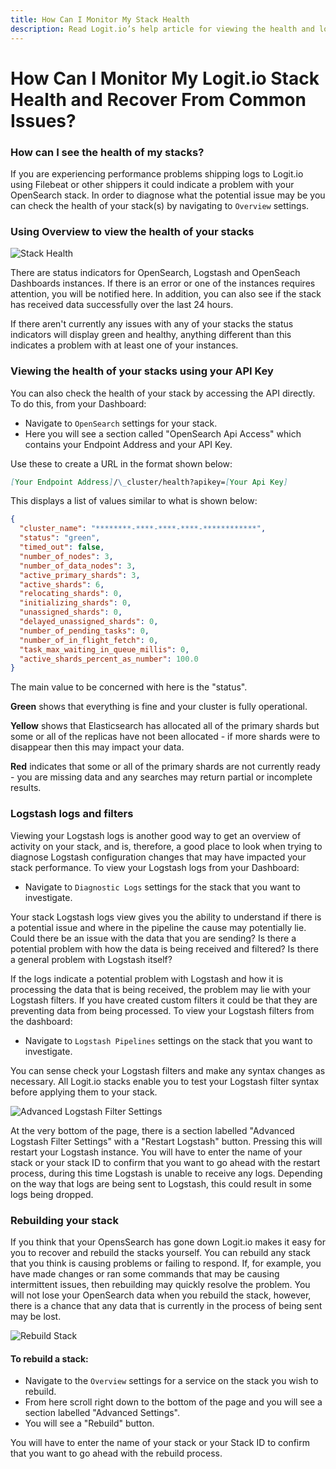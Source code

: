 ```yaml
---
title: How Can I Monitor My Stack Health
description: Read Logit.io’s help article for viewing the health and logs for your stacks and resolving common issues and problems
---
```


# How Can I Monitor My Logit.io Stack Health and Recover From Common Issues?

### How can I see the health of my stacks?

If you are experiencing performance problems shipping logs to Logit.io using Filebeat or 
other shippers it could indicate a problem with your OpenSearch stack. In order to 
diagnose what the potential issue may be you can check the health of your stack(s) 
by navigating to `Overview` settings.

### Using Overview to view the health of your stacks

![Stack Health](@/images/help/log-management/troubleshooting/stack-health.png)

There are status indicators for OpenSearch, Logstash and OpenSeach Dashboards 
instances. If there is an error or one of the instances requires attention, 
you will be notified here. In addition, you can also see if the stack has 
received data successfully over the last 24 hours.

If there aren't currently any issues with any of your stacks the status indicators 
will display green and healthy, anything different than this indicates a 
problem with at least one of your instances.

### Viewing the health of your stacks using your API Key

You can also check the health of your stack by accessing the API directly. 
To do this, from your Dashboard:

- Navigate to `OpenSearch` settings for your stack.
- Here you will see a section called "OpenSearch Api Access" which contains your Endpoint Address and your API Key.

Use these to create a URL in the format shown below:

```markdown
[Your Endpoint Address]/\_cluster/health?apikey=[Your Api Key]
```

This displays a list of values similar to what is shown below:

```json
{
  "cluster_name": "********-****-****-****-************",
  "status": "green",
  "timed_out": false,
  "number_of_nodes": 3,
  "number_of_data_nodes": 3,
  "active_primary_shards": 3,
  "active_shards": 6,
  "relocating_shards": 0,
  "initializing_shards": 0,
  "unassigned_shards": 0,
  "delayed_unassigned_shards": 0,
  "number_of_pending_tasks": 0,
  "number_of_in_flight_fetch": 0,
  "task_max_waiting_in_queue_millis": 0,
  "active_shards_percent_as_number": 100.0
}
```

The main value to be concerned with here is the "status".

**Green** shows that everything is fine and your cluster is fully operational.

**Yellow** shows that Elasticsearch has allocated all of the primary shards but some or all of the replicas have not been allocated - if more shards were to disappear then this may impact your data.

**Red** indicates that some or all of the primary shards are not currently ready - you are missing data and any searches may return partial or incomplete results.

### Logstash logs and filters

Viewing your Logstash logs is another good way to get an overview of activity 
on your stack, and is, therefore, a good place to look when trying to diagnose 
Logstash configuration changes that may have impacted your stack performance. 
To view your Logstash logs from your Dashboard:

- Navigate to `Diagnostic Logs` settings for the stack that you want to investigate.

Your stack Logstash logs view gives you the ability to understand if there is a 
potential issue and where in the pipeline the cause may potentially lie. Could 
there be an issue with the data that you are sending? Is there a potential problem 
with how the data is being received and filtered? Is there a general problem with Logstash itself?

If the logs indicate a potential problem with Logstash and how it is processing the 
data that is being received, the problem may lie with your Logstash filters. If you 
have created custom filters it could be that they are preventing data from being 
processed. To view your Logstash filters from the dashboard:

- Navigate to `Logstash Pipelines` settings on the stack that you want to investigate.

You can sense check your Logstash filters and make any syntax changes as necessary. 
All Logit.io stacks enable you to test your Logstash filter syntax before applying them to your stack.

![Advanced Logstash Filter Settings](@/images/help/log-management/troubleshooting/advanced-logstash-filter-settings.png)

At the very bottom of the page, there is a section labelled "Advanced Logstash 
Filter Settings" with a "Restart Logstash" button. Pressing this will restart 
your Logstash instance. You will have to enter the name of your stack or your 
stack ID to confirm that you want to go ahead with the restart process, during this 
time Logstash is unable to receive any logs. Depending on the way that logs are 
being sent to Logstash, this could result in some logs being dropped.

### Rebuilding your stack

If you think that your OpensSearch has gone down Logit.io makes it easy for you to 
recover and rebuild the stacks yourself. You can rebuild any stack that you think 
is causing problems or failing to respond. If, for example, you have made changes 
or ran some commands that may be causing intermittent issues, then rebuilding may 
quickly resolve the problem. You will not lose your OpenSearch data when you rebuild
 the stack, however, there is a chance that any data that is currently in the 
 process of being sent may be lost.

![Rebuild Stack](@/images/help/log-management/troubleshooting/rebuild-stack.png)

#### To rebuild a stack:

- Navigate to the `Overview` settings for a service on the stack you wish to rebuild.
- From here scroll right down to the bottom of the page and you will see a section labelled "Advanced Settings".
- You will see a "Rebuild" button.

You will have to enter the name of your stack or your Stack ID to confirm that you want to go ahead with the rebuild process.